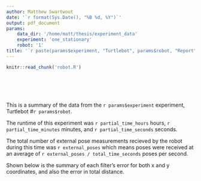 ```yaml
---
author: Matthew Swartwout
date: '`r format(Sys.Date(), "%B %d, %Y")`'
output: pdf_document
params:
    data_dir: '/home/matt/thesis/experiment_data'
    experiment: 'one_stationary'
    robot: '1'
title: '`r paste(params$experiment, "Turtlebot", params$robot, "Report")`'
---
```


```r
knitr::read_chunk('robot.R')
```

```r
```
```r
```
```r
```
```r
```
```r
```

This is a summary of the data from the `r params$experiment` experiment, Turtlebot #`r params$robot`.

The runtime of this experiment was `r partial_time_hours` hours, `r partial_time_minutes` minutes, and `r partial_time_seconds` seconds.

The total number of external pose measurements recieved by the robot during this time was `r external_poses` which means poses were received at an average of `r external_poses / total_time_seconds` poses per second.

Shown below is the summary of each filter's error for both x and y coordinates, and also the error in total distance.

```r
```

```r
```

